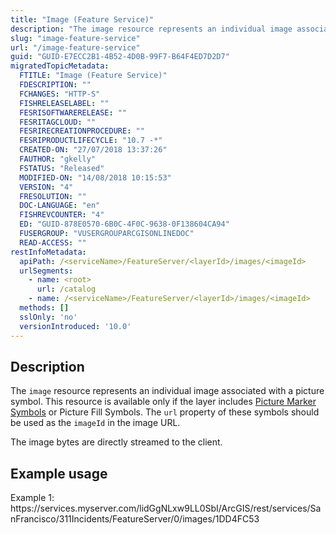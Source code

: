 ```yaml
---
title: "Image (Feature Service)"
description: "The image resource represents an individual image associated with a picture symbol."
slug: "image-feature-service"
url: "/image-feature-service"
guid: "GUID-E7ECC2B1-4B52-4D0B-99F7-B64F4ED7D2D7"
migratedTopicMetadata:
  FTITLE: "Image (Feature Service)"
  FDESCRIPTION: ""
  FCHANGES: "HTTP-S"
  FISHRELEASELABEL: ""
  FESRISOFTWARERELEASE: ""
  FESRITAGCLOUD: ""
  FESRIRECREATIONPROCEDURE: ""
  FESRIPRODUCTLIFECYCLE: "10.7 -*"
  CREATED-ON: "27/07/2018 13:37:26"
  FAUTHOR: "gkelly"
  FSTATUS: "Released"
  MODIFIED-ON: "14/08/2018 10:15:53"
  VERSION: "4"
  FRESOLUTION: ""
  DOC-LANGUAGE: "en"
  FISHREVCOUNTER: "4"
  ED: "GUID-878E0570-6B0C-4F0C-9638-0F138604CA94"
  FUSERGROUP: "VUSERGROUPARCGISONLINEDOC"
  READ-ACCESS: ""
restInfoMetadata:
  apiPath: /<serviceName>/FeatureServer/<layerId>/images/<imageId>
  urlSegments:
    - name: <root>
      url: /catalog
    - name: /<serviceName>/FeatureServer/<layerId>/images/<imageId>
  methods: []
  sslOnly: 'no'
  versionIntroduced: '10.0'
---
```


## Description

The `image`  resource represents an individual image associated with a picture symbol. This resource is available only if the layer includes [ Picture Marker Symbols](/symbol-objects) or Picture Fill Symbols. The `url`  property of these symbols should be used as the `imageId`  in the image URL.

The image bytes are directly streamed to the client.

## Example usage

Example 1: https&#x3A;//services.myserver.com/lidGgNLxw9LL0SbI/ArcGIS/rest/services/SanFrancisco/311Incidents/FeatureServer/0/images/1DD4FC53 
